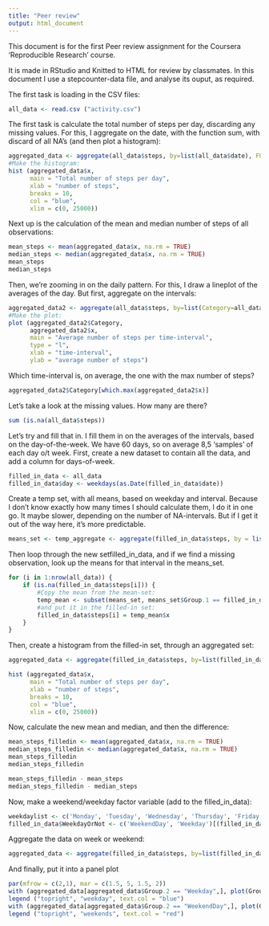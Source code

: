 ```yaml
---
title: "Peer review"
output: html_document
---
```


This document is for the first Peer review assignment for the Coursera 'Reproducible Research'  course.

It is made in RStudio and Knitted to HTML for review by classmates.
In this document I use a stepcounter-data file, and analyse its ouput, as required.

The first task is loading in the CSV files:

```r
all_data <- read.csv ("activity.csv")
```

The first task is calculate the total number of steps per day, discarding any missing values.
For this, I aggregate on the date, with the function sum, with discard of all NA's (and then plot a histogram):

```r
aggregated_data <- aggregate(all_data$steps, by=list(all_data$date), FUN=sum)
#Make the histogram:
hist (aggregated_data$x,
      main = "Total number of steps per day",
      xlab = "number of steps",
      breaks = 10,
      col = "blue",
      xlim = c(0, 25000))
```


Next up is the calculation of the mean and median number of steps of all observations:
```r
mean_steps <- mean(aggregated_data$x, na.rm = TRUE)
median_steps <- median(aggregated_data$x, na.rm = TRUE)
mean_steps
median_steps
```

Then, we're zooming in on the daily pattern. For this, I draw a lineplot of the averages of the day. But first, aggregate on the intervals:
```r
aggregated_data2 <- aggregate(all_data$steps, by=list(Category=all_data$interval), FUN=mean, na.rm = TRUE)
#Make the plot:
plot (aggregated_data2$Category,
      aggregated_data2$x,
      main = "Average number of steps per time-interval",
      type = "l",
      xlab = "time-interval",
      ylab = "average number of steps")
```

Which time-interval is, on average, the one with the max number of steps?
```r
aggregated_data2$Category[which.max(aggregated_data2$x)]
```

Let's take a look at the missing values. How many are there?
```r
sum (is.na(all_data$steps))
```

Let's try and fill that in. I fill them in on the averages of the intervals, based on the day-of-the-week. We have 60 days, so on average 8,5 'samples' of each day o/t week.
First, create a new dataset to contain all the data, and add a column for days-of-week.
```r
filled_in_data <- all_data
filled_in_data$day <- weekdays(as.Date(filled_in_data$date))
```

Create a temp set, with all means, based on weekday and interval.
Because I don't know exactly how many times I should calculate them, I do it in one go.
It maybe slower, depending on the number of NA-intervals. But if I get it out of the way here, it's more predictable.
```r
means_set <- temp_aggregate <- aggregate(filled_in_data$steps, by = list (filled_in_data$day, filled_in_data$interval), FUN = mean, na.rm = TRUE)
```

Then loop through the new setfilled_in_data, and if we find a missing observation, look up the means for that interval in the means_set.
```r
for (i in 1:nrow(all_data)) {
    if (is.na(filled_in_data$steps[i])) {
        #Copy the mean from the mean-set:
        temp_mean <- subset(means_set, means_set$Group.1 == filled_in_data$day[i] & means_set$Group.2 == filled_in_data$interval[i])
        #and put it in the filled-in set:
        filled_in_data$steps[i] = temp_mean$x 
    }
}
```

Then, create a histogram from the filled-in set, through an aggregated set:
```r
aggregated_data <- aggregate(filled_in_data$steps, by=list(filled_in_data$date), FUN=sum)

hist (aggregated_data$x,
      main = "Total number of steps per day",
      xlab = "number of steps",
      breaks = 10,
      col = "blue",
      xlim = c(0, 25000))
```

Now, calculate the new mean and median, and then the difference:
```r
mean_steps_filledin <- mean(aggregated_data$x, na.rm = TRUE)
median_steps_filledin <- median(aggregated_data$x, na.rm = TRUE)
mean_steps_filledin
median_steps_filledin

mean_steps_filledin - mean_steps
median_steps_filledin - median_steps
```


Now, make a weekend/weekday factor variable (add to the filled_in_data):
```r
weekdaylist <- c('Monday', 'Tuesday', 'Wednesday', 'Thursday', 'Friday')
filled_in_data$WeekdayOrNot <- c('WeekendDay', 'Weekday')[(filled_in_data$day %in% weekdaylist)+1L]
```

Aggregate the data on week or weekend:
```r
aggregated_data <- aggregate(filled_in_data$steps, by=list(filled_in_data$interval, filled_in_data$WeekdayOrNot), FUN=mean)
```

And finally, put it into a panel plot
```r
par(mfrow = c(2,1), mar = c(1.5, 5, 1.5, 2))
with (aggregated_data[aggregated_data$Group.2 == "Weekday",], plot(Group.1, x, type = 'l', xlab = "Interval", col = "blue", ylab = "Avg no of steps", main="Total steps week vs weekend"))
legend ("topright", "weekday", text.col = "blue")
with (aggregated_data[aggregated_data$Group.2 == "WeekendDay",], plot(Group.1, x, type = 'l', xlab = "Interval", col = "red", ylab = "Avg no of steps"))
legend ("topright", "weekends", text.col = "red")
```